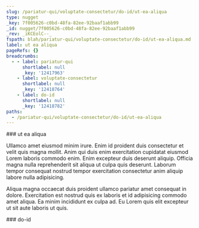 ```yaml
---
slug: /pariatur-qui/voluptate-consectetur/do-id/ut-ea-aliqua
type: nugget
_key: 7f005626-c0bd-48fa-82ee-92baaf1abb99
_id: nugget/7f005626-c0bd-48fa-82ee-92baaf1abb99
_rev: _iKCEolC--_
fspath: blah/pariatur-qui/voluptate-consectetur/do-id/ut-ea-aliqua.md
label: ut ea aliqua
pageRefs: {}
breadcrumbs:
  - - label: pariatur-qui
      shortlabel: null
      _key: '12417963'
    - label: voluptate-consectetur
      shortlabel: null
      _key: '12418764'
    - label: do-id
      shortlabel: null
      _key: '12418782'
paths:
  - /pariatur-qui/voluptate-consectetur/do-id/ut-ea-aliqua
---
```


<NuggetArea>
<Nugget slug="/pariatur-qui/voluptate-consectetur/do-id/ut-ea-aliqua" type="nugget" _key="7f005626-c0bd-48fa-82ee-92baaf1abb99" _id="nugget/7f005626-c0bd-48fa-82ee-92baaf1abb99" _rev="_iKCEolC--_" fspath="blah/pariatur-qui/voluptate-consectetur/do-id/ut-ea-aliqua.md" label="ut ea aliqua" paths="/pariatur-qui/voluptate-consectetur/do-id/ut-ea-aliqua">
<NuggetBody>
### ut ea aliqua

Ullamco amet eiusmod minim irure. Enim id proident duis consectetur et velit quis magna mollit. Anim qui duis enim exercitation cupidatat eiusmod Lorem laboris commodo enim. Enim excepteur duis deserunt aliquip. Officia magna nulla reprehenderit sit aliqua ut culpa quis deserunt. Laborum tempor consequat nostrud tempor exercitation consectetur anim aliquip labore nulla adipisicing.

Aliqua magna occaecat duis proident ullamco pariatur amet consequat in dolore. Exercitation est nostrud quis ex laboris et id adipisicing commodo amet aliqua. Ea minim incididunt ex culpa ad. Eu Lorem quis elit excepteur ut sit aute laboris ut quis.

</NuggetBody>
<Breadcrumbs>
<Crumbs>
<Crumb _key="12417963" label="pariatur-qui" /><Crumb _key="12418764" label="voluptate-consectetur" /><Crumb _key="12418782" label="do-id" />
</Crumbs>
</Breadcrumbs>
</Nugget>

<NuggetsInbound>
</NuggetsInbound>
<NuggetsOutbound>
</NuggetsOutbound>
</NuggetArea>
<PassagesInbound>
<Passage direction="inbound" type="passage" _key="12418782" _id="passage/12418782" _rev="_iKCEol---_" label="do-id" passage="do-id" fspath="blah/pariatur-qui/voluptate-consectetur/do-id" paths="/pariatur-qui/voluptate-consectetur/do-id" slug="/pariatur-qui/voluptate-consectetur/do-id">
<NuggetBody>
### do-id

</NuggetBody>
<Breadcrumbs>
<Crumbs>
<Crumb _key="12417963" label="pariatur-qui" /><Crumb _key="12418764" label="voluptate-consectetur" />
</Crumbs>
</Breadcrumbs>
</Passage>

</PassagesInbound>
<PassagesOutbound>
</PassagesOutbound>